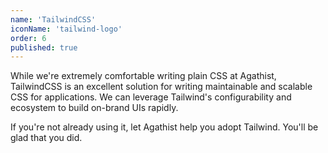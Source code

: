 ```yaml
---
name: 'TailwindCSS'
iconName: 'tailwind-logo'
order: 6
published: true
---
```


While we're extremely comfortable writing plain CSS at Agathist, TailwindCSS is an excellent solution for writing maintainable and scalable CSS for applications. We can leverage Tailwind's configurability and ecosystem to build on-brand UIs rapidly.

If you're not already using it, let Agathist help you adopt Tailwind. You'll be glad that you did.
